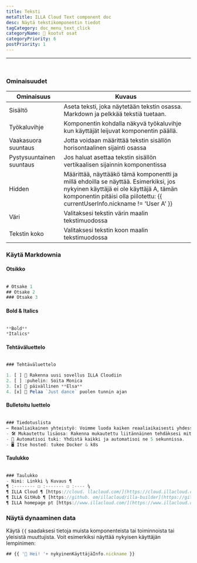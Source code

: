 ```yaml
---
title: Teksti
metaTitle: ILLA Cloud Text component doc
desc: Näytä tekstikomponentin tiedot
tagCategory: doc_menu_text_click
categoryName: 🧬 kootut osat
categoryPriority: 6
postPriority: 1
---
```


* * *

## <h2 hidden>Teksti</h2>

<img src='https://cdn.illacloud.com/official-website/img/docs/assemble/text1.png' alt="" />

### Ominaisuudet

| Ominaisuus               | Kuvaus                                                                                                                                                                                                          |
| ------------------------ | --------------------------------------------------------------------------------------------------------------------------------------------------------------------------------------------------------------- |
| Sisältö                  | Aseta teksti, joka näytetään tekstin osassa. Markdown ja pelkkää tekstiä tuetaan.                                                                                                                               |
| Työkaluvihje             | Komponentin kohdalla näkyvä työkaluvihje kun käyttäjät leijuvat komponentin päällä.                                                                                                                             |
| Vaakasuora suuntaus      | Jotta voidaan määrittää tekstin sisällön horisontaalinen sijainti osassa                                                                                                                                        |
| Pystysuuntainen suuntaus | Jos haluat asettaa tekstin sisällön vertikaalisen sijainnin komponentissa                                                                                                                                       |
| Hidden                   | Määrittää, näyttääkö tämä komponentti ja millä ehdoilla se näyttää. Esimerkiksi, jos nykyinen käyttäjä ei ole käyttäjä A, tämän komponentin pitäisi olla piilotettu: {{ currentUserInfo.nickname != 'User A' }} |
| Väri                     | Valitaksesi tekstin värin maalin tekstimuodossa                                                                                                                                                                 |
| Tekstin koko             | Valitaksesi tekstin koon maalin tekstimuodossa                                                                                                                                                                  |

### Käytä Markdownia

#### Otsikko

<img src='https://cdn.illacloud.com/official-website/img/docs/assemble/text2.png' alt="" />

```jsx
# Otsake 1
## Otsake 2
### Otsake 3
```

#### Bold & Italics

<img src='https://cdn.illacloud.com/official-website/img/docs/assemble/text3.png' alt="" />

```jsx
**Bold**
*Italics*
```

#### Tehtäväluettelo

<img src='https://cdn.illacloud.com/official-website/img/docs/assemble/text4.png' alt="" />

```jsx
### Tehtäväluettelo

1. [ ] 🚀 Rakenna uusi sovellus ILLA Cloudiin
2. [ ] :puhelin: Soita Monica
3. [x] 🍷 päivällinen **Elsa**
4. [x] 💃 Pelaa `Just dance` puolen tunnin ajan
```

#### Bulletoitu luettelo

<img src='https://cdn.illacloud.com/official-website/img/docs/assemble/text5.png' alt="" />

```jsx
### Tiedotuslista
– Reaaliaikainen yhteistyö: Voimme luoda kaiken reaaliaikaisesti yhdessä.
- 🛠️ Mukautettu lisäosa: Rakenna mukautettu liitännäinen tehdäksesi mitä haluat.
- 🤖 Automatisoi tuki: Yhdistä kaikki ja automatisoi ne 5 sekunnissa.
- 🖥️ Itse hosted: tukee Docker & k8s
```

#### Taulukko

<img src='https://cdn.illacloud.com/official-website/img/docs/assemble/text6.png' alt="" />

```jsx
### Taulukko
- Nimi: Linkki ¼ Kuvaus ¶
¶ :-------- ☐ :------- ☐ :---- ¼
¶ ILLA Cloud ¶ [https://cloud. llacloud.com/](https://cloud.illacloud.com/) ¶ Build apps on ILLA Cloud¶
¶ ILLA GitHub ¶ [https://github. om/illacloud/illa-builder](https://github.com/illacloud/illa-builder) ¶ Star us GitHub¶
¶ ILLA homepage pt [https://www.illacloud.com/](https://www.illacloud.com/) ¶ ILLA Cloud Offical -sivusto
```

### Näytä dynaaminen data

Käytä `{{` saadaksesi tietoja muista komponenteista tai toiminnoista tai yleisistä muuttujista. Voit esimerkiksi näyttää nykyisen käyttäjän lempinimen:

```jsx
## {{ '👋 Hei! '+ nykyinenKäyttäjäInfo.nickname }}
```
